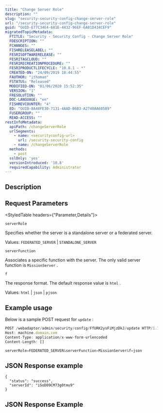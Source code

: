 ```yaml
---
title: "Change Server Role"
description: ""
slug: "security-security-config-change-server-role"
url: "/security-security-config-change-server-role"
guid: "GUID-E77C34E4-681E-4432-96EF-6A01D434CEF9"
migratedTopicMetadata:
  FTITLE: "Security - Security Config - Change Server Role"
  FDESCRIPTION: ""
  FCHANGES: ""
  FISHRELEASELABEL: ""
  FESRISOFTWARERELEASE: ""
  FESRITAGCLOUD: ""
  FESRIRECREATIONPROCEDURE: ""
  FESRIPRODUCTLIFECYCLE: "10.8.1 - *"
  CREATED-ON: "24/09/2019 18:44:55"
  FAUTHOR: "ithoman"
  FSTATUS: "Released"
  MODIFIED-ON: "01/06/2020 15:52:35"
  VERSION: "1"
  FRESOLUTION: ""
  DOC-LANGUAGE: "en"
  FISHREVCOUNTER: "4"
  ED: "GUID-8A48FE30-7131-4AAD-B6B3-A2740AA60589"
  FUSERGROUP: ""
  READ-ACCESS: ""
restInfoMetadata:
  apiPath: /changeServerRole
  urlSegments:
    - name: <securityconfig-url>
      url: /security-security-config
    - name: /changeServerRole
  methods:
    - post
  sslOnly: 'yes'
  versionIntroduced: '10.8'
  requiredCapability: Administrator
---
```


## Description

##  Request Parameters 

<StyledTable headers={"Parameter,Details"}>

<StyledTableRow>

<StyledTableCell cellStyle="markdown">

`serverRole` 

</StyledTableCell>

<StyledTableCell cellStyle="markdown">

Specifies whether the server is a standalone server or a federated server.

Values: `FEDERATED_SERVER`  \| `STANDALONE_SERVER` 

</StyledTableCell>

</StyledTableRow>

<StyledTableRow>

<StyledTableCell cellStyle="markdown">

`serverFunction` 

</StyledTableCell>

<StyledTableCell cellStyle="markdown">

Associates a specific function with the server. The only valid server function is `MissionServer` .

</StyledTableCell>

</StyledTableRow>

<StyledTableRow>

<StyledTableCell cellStyle="markdown">

`f` 

</StyledTableCell>

<StyledTableCell cellStyle="markdown">

The response format. The default response value is `html` .

Values: `html`  \| `json`  \| `pjson` 

</StyledTableCell>

</StyledTableRow>

</StyledTable>

## Example usage

Below is a sample POST request for `update` :

```javascript
POST /webadaptor/admin/security/config/FfURK2ysFiMjzDkJ/update HTTP/1.1
Host: machine.domain.com
Content-Type: application/x-www-form-urlencoded
Content-Length: []

serverRole=FEDERATED_SERVER&serverFunction=MissionServer&f=json
```

 

## JSON Response example

```other
{
  "status": "success",
  "serverId": "iSoD09CM73g0tmu9"
}
```

 

## JSON Response Example

```javascript

```

 
